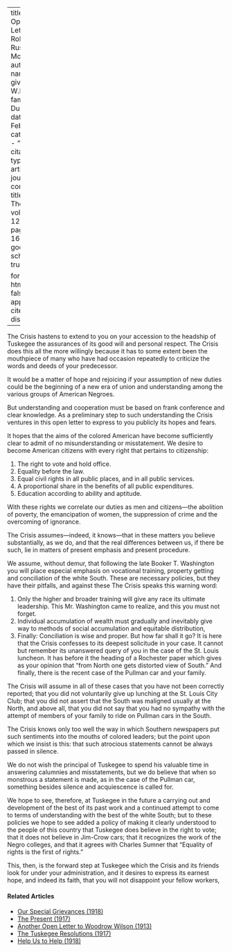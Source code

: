 
---
title: 'An Open Letter to Robert Russa Moton'
author:
  - name:
      given: W.E.B.
      family: Du Bois
date: Feb. 1916
categories: 
  - ""
citation: 
  type: article-journal
  container-title: The Crisis
  volume: 12
  issue: 4
  page: 169-173
google-scholar: true

format:
  html:
    toc: false
    appendix-cite-as: display
---



<span class="crisis-title">The Crisis</span>
hastens to extend to you on your accession to the headship of Tuskegee the  assurances of its good will and personal respect. The <span class="crisis-title">Crisis</span> 
does this all the more willingly because it has to some extent been the mouthpiece of many who have had occasion repeatedly to criticize the words and deeds of your predecessor. 

It would be a matter of hope and rejoicing if your assumption of new duties could be the beginning of a new era of union and understanding among the various groups of American Negroes. 

But understanding and cooperation must be based on frank conference and clear knowledge. As a preliminary step to such understanding the <span class="crisis-title">Crisis</span> ventures in this open letter to express to you publicly its hopes and fears. 

It hopes that the aims of the colored American have become sufficiently clear to admit of no misunderstanding or misstatement. We desire to become American citizens with every right that pertains to citizenship: 

1. The right to vote and hold office. 
2. Equality before the law. 
3. Equal civil rights in all public places, and in all public services. 
4. A proportional share in the benefits of all public expenditures. 
5. Education according to ability and aptitude. 

With these rights we correlate our duties as men and citizens---the abolition of poverty, the emancipation of women, the suppression of crime and the overcoming of ignorance. 

The <span class="crisis-title">Crisis</span> assumes---indeed, it knows---that in these matters you believe substantially, as we do, and that the real differences between us, if there be such, lie in matters of present emphasis and present procedure. 

We assume, without demur, that following the late Booker T. Washington you will place especial emphasis on vocational training, property getting and conciliation of the white South. These are necessary policies, but they have their pitfalls, and against these The <span class="crisis-title">Crisis</span> speaks this warning word: 

1. Only the higher and broader training will give any race its ultimate leadership. This Mr. Washington came to realize, and this you must not forget. 
2. Individual accumulation of wealth must gradually and inevitably give way to methods of social accumulation and equitable distribution, 
3. Finally: Conciliation is wise and proper. But how far shall it go? It is here that the <span class="crisis-title">Crisis</span> confesses to its deepest solicitude in your case. It cannot but remember its unanswered query of you in the case of the St. Louis luncheon. It has before it the heading of a Rochester paper which gives as your opinion that "from North one gets distorted view of South." And finally, there is the recent case of the Pullman car and your family. 

The <span class="crisis-title">Crisis</span> will assume in all of these cases that you have not been correctly reported; that you did not voluntarily give up lunching at the St. Louis City Club; that you did not assert that the South was maligned usually at the North, and above all, that you did not say that you had no sympathy with the attempt of members of your family to ride on Pullman cars in the South. 

The <span class="crisis-title">Crisis</span> knows only too well the way in which Southern newspapers put such sentiments into the mouths of colored leaders; but the point upon which we insist is this: that such atrocious statements cannot be always passed in silence. 

We do not wish the principal of Tuskegee to spend his valuable time in answering calumnies and misstatements, but we do believe that when so monstrous a statement is made, as in the case of the Pullman car, something besides silence and acquiescence is called for. 

We hope to see, therefore, at Tuskegee in the future a carrying out and development of the best of its past work and a continued attempt to come to terms of understanding with the best of the white South; but to these policies we hope to see added a policy of making it clearly understood to the people of this country that Tuskegee does believe in the right to vote; that it does not believe in Jim-Crow cars; that it recognizes the work of the Negro colleges, and that it agrees with Charles Sumner that "Equality of rights is the first of rights." 

This, then, is the forward step at Tuskegee which the <span class="crisis-title">Crisis</span> and its friends look for under your administration, and it desires to express its earnest hope, and indeed its faith, that you will not disappoint your fellow workers, 

<!-- Similar articles start here -->
<div  class="clear-wrap"></div>

#### Related Articles

* [Our Special Grievances (1918)](/Volumes/16/05/our_special_greivances.html)
* [The Present (1917)](/Volumes/14/04/present.html)
* [Another Open Letter to Woodrow Wilson (1913)](/Volumes/06/05/open_letter.html)
* [The Tuskegee Resolutions (1917)](/Volumes/13/05/tuskegee_resolutions.html)
* [Help Us to Help (1918)](/Volumes/16/04/help_us.html)

<!-- Similar articles end here -->